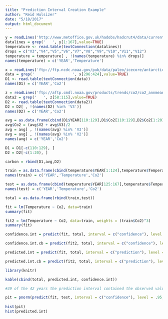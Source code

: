 ```yaml
---
title: "Prediction Interval Creation Example"
author: "Reid Hulsizer"
date: "5/18/2017"
output: html_document
---
```


```r
y = readLines('http://www.metoffice.gov.uk/hadobs/hadcrut4/data/current/time_series/HadCRUT.4.5.0.0.annual_ns_avg.txt')
datalines = grep('   ', y[1:167],value=TRUE)
temperature <- read.table(textConnection(datalines))
drops = c("V3","V4","V5","V6","V7","V8","V9","V10","V11","V12")
temperature = temperature[ , !(names(temperature) %in% drops)]
names(temperature) = c('YEAR','Temperature')

x = readLines('ftp://ftp.ncdc.noaa.gov/pub/data/paleo/icecore/antarctica/law/law_co2.txt')
data = grep('                 ', x[296:424],value=TRUE)
D1 <- read.table(textConnection(data))
names(D1) = c('YEAR','Co2')

z = readLines('ftp://aftp.cmdl.noaa.gov/products/trends/co2/co2_annmean_mlo.txt')
data2 = grep('   ', z[58:115],value=TRUE)
D2 <- read.table(textConnection(data2))
D2 = D2[ , !(names(D2) %in% 'V3')]
names(D2) = c('YEAR','Co2')

avg = as.data.frame(cbind(D1$YEAR[110:129],D1$Co2[110:129],D2$Co2[1:20]))
avg$Co2 = (avg$V2 + avg$V3)/2
avg = avg[ , !(names(avg) %in% 'V3')]
avg = avg[ , !(names(avg) %in% 'V2')]
names(avg) = c('YEAR','Co2')

D1 = D1[-c(110:129), ]
D2 = D2[-c(1:20), ]

carbon = rbind(D1,avg,D2)

train = as.data.frame(cbind(temperature$YEAR[1:124],temperature$Temperature[1:124],carbon$Co2[1:124]))
names(train) = c('YEAR','Temperature','Co2')

test = as.data.frame(cbind(temperature$YEAR[125:167],temperature$Temperature[125:167],carbon$Co2[125:167]))
names(test) = c('YEAR','Temperature','Co2')

total = as.data.frame(rbind(train,test))

fit = lm(Temperature ~ Co2, data=train)
summary(fit)

fit2 = lm(Temperature ~ Co2, data=train, weights = (train$Co2)^3)
summary(fit)

confidence.int = predict(fit, total, interval = c("confidence"), level = .95)

confidence.int.cb = predict(fit2, total, interval = c("confidence"), level = .95, weights = (total$Co2)^3)

predicted.int = predict(fit, total, interval = c("prediction"), level = .95)

predicted.int.cb = predict(fit2, total, interval = c("prediction"), level = .95, weights = (total$Co2)^3)

library(knitr)

kable(cbind(total, predicted.int, confidence.int))

#39 of the 42 years the prediction interval contained the observed value

pit = pnorm(predict(fit, test, interval = c("confidence"), level = .95, type = c("response")))
  
hist(pit)
hist(predicted.int)
```

